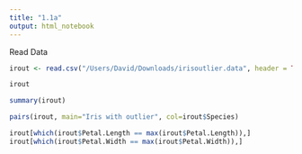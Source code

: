 ```yaml
---
title: "1.1a"
output: html_notebook
---
```

Read Data
```r
irout <- read.csv("/Users/David/Downloads/irisoutlier.data", header = TRUE, sep = " ", dec = ".")
```
```r
irout
```
```r
summary(irout)
```
```r
pairs(irout, main="Iris with outlier", col=irout$Species)
```
```r
irout[which(irout$Petal.Length == max(irout$Petal.Length)),]
irout[which(irout$Petal.Width == max(irout$Petal.Width)),]
```
